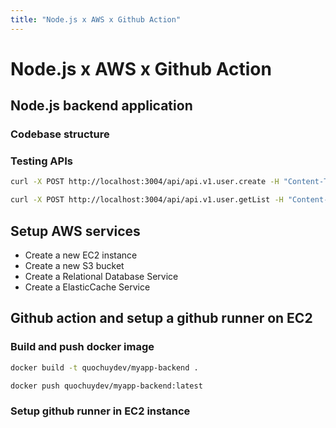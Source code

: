 ```yaml
---
title: "Node.js x AWS x Github Action"
---
```

# Node.js x AWS x Github Action

## Node.js backend application

### Codebase structure

### Testing APIs

```sh
curl -X POST http://localhost:3004/api/api.v1.user.create -H "Content-Type: application/json" -d '{"name":"name" }'

curl -X POST http://localhost:3004/api/api.v1.user.getList -H "Content-Type: application/json" -d '{"q":"name"}'
```

## Setup AWS services

- Create a new EC2 instance
- Create a new S3 bucket
- Create a Relational Database Service
- Create a ElasticCache Service

## Github action and setup a github runner on EC2

### Build and push docker image

```sh
docker build -t quochuydev/myapp-backend .

docker push quochuydev/myapp-backend:latest
```

### Setup github runner in EC2 instance
